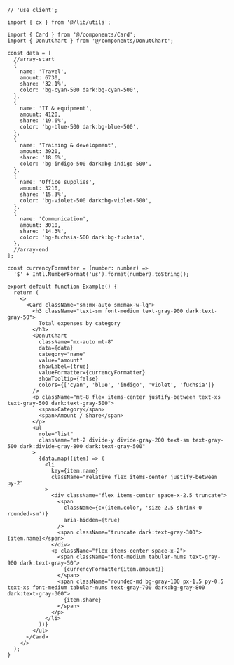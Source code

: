 ````tsx
// 'use client';

import { cx } from '@/lib/utils';

import { Card } from '@/components/Card';
import { DonutChart } from '@/components/DonutChart';

const data = [
  //array-start
  {
    name: 'Travel',
    amount: 6730,
    share: '32.1%',
    color: 'bg-cyan-500 dark:bg-cyan-500',
  },
  {
    name: 'IT & equipment',
    amount: 4120,
    share: '19.6%',
    color: 'bg-blue-500 dark:bg-blue-500',
  },
  {
    name: 'Training & development',
    amount: 3920,
    share: '18.6%',
    color: 'bg-indigo-500 dark:bg-indigo-500',
  },
  {
    name: 'Office supplies',
    amount: 3210,
    share: '15.3%',
    color: 'bg-violet-500 dark:bg-violet-500',
  },
  {
    name: 'Communication',
    amount: 3010,
    share: '14.3%',
    color: 'bg-fuchsia-500 dark:bg-fuchsia',
  },
  //array-end
];

const currencyFormatter = (number: number) =>
  '$' + Intl.NumberFormat('us').format(number).toString();

export default function Example() {
  return (
    <>
      <Card className="sm:mx-auto sm:max-w-lg">
        <h3 className="text-sm font-medium text-gray-900 dark:text-gray-50">
          Total expenses by category
        </h3>
        <DonutChart
          className="mx-auto mt-8"
          data={data}
          category="name"
          value="amount"
          showLabel={true}
          valueFormatter={currencyFormatter}
          showTooltip={false}
          colors={['cyan', 'blue', 'indigo', 'violet', 'fuchsia']}
        />
        <p className="mt-8 flex items-center justify-between text-xs text-gray-500 dark:text-gray-500">
          <span>Category</span>
          <span>Amount / Share</span>
        </p>
        <ul
          role="list"
          className="mt-2 divide-y divide-gray-200 text-sm text-gray-500 dark:divide-gray-800 dark:text-gray-500"
        >
          {data.map((item) => (
            <li
              key={item.name}
              className="relative flex items-center justify-between py-2"
            >
              <div className="flex items-center space-x-2.5 truncate">
                <span
                  className={cx(item.color, 'size-2.5 shrink-0 rounded-sm')}
                  aria-hidden={true}
                />
                <span className="truncate dark:text-gray-300">{item.name}</span>
              </div>
              <p className="flex items-center space-x-2">
                <span className="font-medium tabular-nums text-gray-900 dark:text-gray-50">
                  {currencyFormatter(item.amount)}
                </span>
                <span className="rounded-md bg-gray-100 px-1.5 py-0.5 text-xs font-medium tabular-nums text-gray-700 dark:bg-gray-800 dark:text-gray-300">
                  {item.share}
                </span>
              </p>
            </li>
          ))}
        </ul>
      </Card>
    </>
  );
}

````